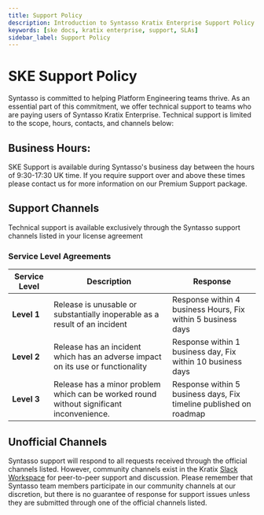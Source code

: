 ```yaml
---
title: Support Policy
description: Introduction to Syntasso Kratix Enterprise Support Policy
keywords: [ske docs, kratix enterprise, support, SLAs]
sidebar_label: Support Policy
---
```


# SKE Support Policy

Syntasso is committed to helping Platform Engineering teams thrive. As an essential part of this commitment, we offer technical support to teams who are paying users of Syntasso Kratix Enterprise. Technical support is limited to the scope, hours, contacts, and channels below:

## Business Hours: 
SKE Support is available during Syntasso's business day between the hours of 9:30-17:30 UK time. If you require support over and above these times please contact us for more information on our Premium Support package. 

## Support Channels
Technical support is available exclusively through the Syntasso support channels listed in your license agreement

### Service Level Agreements 

| Service Level | Description | Response |
| ----- | ------- |----------- |
| **Level 1** | Release is unusable or substantially inoperable as a result of an incident | Response within 4 business Hours, Fix within 5 business days |
| **Level 2** | Release has an incident which has an adverse impact on its use or functionality | Response within 1 business day, Fix within 10 business days |
| **Level 3** | Release has a minor problem which can be worked round without significant inconvenience. | Response within 5 business days, Fix timeline published on roadmap |

## Unofficial Channels

Syntasso support will respond to all requests received through the official channels listed. However, community channels exist in the Kratix [Slack Workspace](https://join.slack.com/t/kratixworkspace/shared_invite/zt-2aqdyq16t-geFUqrQgaTFbcBaP1FlY4g) for peer-to-peer support and discussion.
Please remember that Syntasso team members participate in our community channels at our discretion, but there is no guarantee of response for support issues unless they are submitted through one of the official channels listed.

